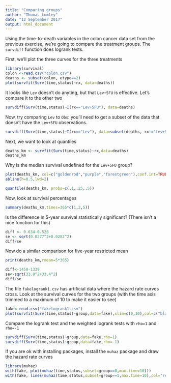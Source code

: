 ```yaml
---
title: "Comparing groups"
author: "Thomas Lumley"
date: "12 September 2017"
output: html_document
---
```


Using the time-to-death variables in the colon cancer data set from the previous exercise, we're going to compare the treatment groups.  The `survdiff` function does logrank tests.


First, we'll plot the three curves for the three treatments

```r
library(survival)
colon <-read.csv("colon.csv")
deaths <- subset(colon, etype==2)
plot(survfit(Surv(time,status)~rx, data=deaths))
```

It looks like `Lev` doesn't do anyting, but that `Lev+5FU` is effective. Let's compare it to the other two

```r
survdiff(Surv(time,status)~I(rx=="Lev+5FU"), data=deaths)
```

Now, try comparing `Lev` to `Obs`: you'll need to get a subset of the data that doesn't have the `Lev+5FU` observations.

```r
survdiff(Surv(time,status)~I(rx=="Lev"), data=subset(deaths, rx!="Lev+5FU"))
```


Next, we want to look at quantiles

```r
deaths_km <- survfit(Surv(time,status)~rx,data=deaths)
deaths_km
```

Why is the median survival undefined for the `Lev+5FU` group?

```r
plot(deaths_km, col=c("goldenrod","purple","forestgreen"),conf.int=TRUE)
abline(h=0.5,lwd=2)
```

```r
quantile(deaths_km, probs=c(.1,.25,.5))
```

Now, look at survival percentages

```r
summary(deaths_km,times=365*c(1,2,5))
```

Is the difference in 5-year survival statistically significant? (There isn't a nice function for this)

```r
diff <- 0.634-0.526
se <- sqrt(0.0277^2+0.0282^2)
diff/se
```

Now do a similar comparison for five-year restricted mean

```r
print(deaths_km,rmean=5*365)
```

```r
diff<-1450-1339
se<-sqrt(33.0^2+33.4^2)
diff/se
```

The file `fakelogrank1.csv` has artificial data where the hazard rate curves cross.  Look at the survival curves for the two groups (with the time axis trimmed to a maximum of 10 to make it easier to see)

```r
fake<-read.csv("fakelogrank1.csv")
plot(survfit(Surv(time,status)~group,data=fake),xlim=c(0,10),col=c("black","red"))
```

Compare the logrank test and the weighted logrank tests with `rho=1` and `rho=-1`

```r
survdiff(Surv(time,status)~group,data=fake,rho=1)
survdiff(Surv(time,status)~group,data=fake,rho=-1)
```

If you are ok with installing packages, install the `muhaz` package and draw the hazard rate curves
```r
library(muhaz)
with(fake, plot(muhaz(time,status,subset=group==0,max.time=10)))
with(fake, lines(muhaz(time,status,subset=group==1,max.time=10),col="red"))
```